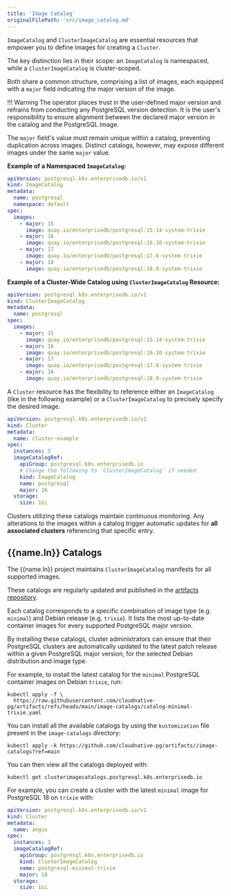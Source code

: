 ```yaml
---
title: 'Image Catalog'
originalFilePath: 'src/image_catalog.md'
---
```




`ImageCatalog` and `ClusterImageCatalog` are essential resources that empower
you to define images for creating a `Cluster`.

The key distinction lies in their scope: an `ImageCatalog` is namespaced, while
a `ClusterImageCatalog` is cluster-scoped.

Both share a common structure, comprising a list of images, each equipped with
a `major` field indicating the major version of the image.

!!! Warning
    The operator places trust in the user-defined major version and refrains
    from conducting any PostgreSQL version detection. It is the user's
    responsibility to ensure alignment between the declared major version in
    the catalog and the PostgreSQL image.

The `major` field's value must remain unique within a catalog, preventing
duplication across images. Distinct catalogs, however, may
expose different images under the same `major` value.

**Example of a Namespaced `ImageCatalog`:**

```yaml
apiVersion: postgresql.k8s.enterprisedb.io/v1
kind: ImageCatalog
metadata:
  name: postgresql
  namespace: default
spec:
  images:
    - major: 15
      image: quay.io/enterprisedb/postgresql:15.14-system-trixie
    - major: 16
      image: quay.io/enterprisedb/postgresql:16.10-system-trixie
    - major: 17
      image: quay.io/enterprisedb/postgresql:17.6-system-trixie
    - major: 18
      image: quay.io/enterprisedb/postgresql:18.0-system-trixie
```

**Example of a Cluster-Wide Catalog using `ClusterImageCatalog` Resource:**

```yaml
apiVersion: postgresql.k8s.enterprisedb.io/v1
kind: ClusterImageCatalog
metadata:
  name: postgresql
spec:
  images:
    - major: 15
      image: quay.io/enterprisedb/postgresql:15.14-system-trixie
    - major: 16
      image: quay.io/enterprisedb/postgresql:16.10-system-trixie
    - major: 17
      image: quay.io/enterprisedb/postgresql:17.6-system-trixie
    - major: 18
      image: quay.io/enterprisedb/postgresql:18.0-system-trixie
```

A `Cluster` resource has the flexibility to reference either an `ImageCatalog`
(like in the following example) or a `ClusterImageCatalog` to precisely specify
the desired image.

```yaml
apiVersion: postgresql.k8s.enterprisedb.io/v1
kind: Cluster
metadata:
  name: cluster-example
spec:
  instances: 3
  imageCatalogRef:
    apiGroup: postgresql.k8s.enterprisedb.io
    # Change the following to `ClusterImageCatalog` if needed
    kind: ImageCatalog
    name: postgresql
    major: 16
  storage:
    size: 1Gi
```

Clusters utilizing these catalogs maintain continuous monitoring.
Any alterations to the images within a catalog trigger automatic updates for
**all associated clusters** referencing that specific entry.

## {{name.ln}} Catalogs

The {{name.ln}} project maintains `ClusterImageCatalog` manifests for all
supported images.

These catalogs are regularly updated and published in the
[artifacts repository](https://github.com/cloudnative-pg/artifacts/tree/main/image-catalogs).

Each catalog corresponds to a specific combination of image type (e.g.
`minimal`) and Debian release (e.g. `trixie`). It lists the most up-to-date
container images for every supported PostgreSQL major version.

By installing these catalogs, cluster administrators can ensure that their
PostgreSQL clusters are automatically updated to the latest patch release
within a given PostgreSQL major version, for the selected Debian distribution
and image type.

For example, to install the latest catalog for the `minimal` PostgreSQL
container images on Debian `trixie`, run:

```shell
kubectl apply -f \
  https://raw.githubusercontent.com/cloudnative-pg/artifacts/refs/heads/main/image-catalogs/catalog-minimal-trixie.yaml
```

You can install all the available catalogs by using the `kustomization` file
present in the `image-catalogs` directory:

```shell
kubectl apply -k https://github.com/cloudnative-pg/artifacts//image-catalogs?ref=main
```

You can then view all the catalogs deployed with:

```shell
kubectl get clusterimagecatalogs.postgresql.k8s.enterprisedb.io
```

For example, you can create a cluster with the latest `minimal` image for PostgreSQL 18 on `trixie` with:

```yaml
apiVersion: postgresql.k8s.enterprisedb.io/v1
kind: Cluster
metadata:
  name: angus
spec:
  instances: 3
  imageCatalogRef:
    apiGroup: postgresql.k8s.enterprisedb.io
    kind: ClusterImageCatalog
    name: postgresql-minimal-trixie
    major: 18
  storage:
    size: 1Gi
```
